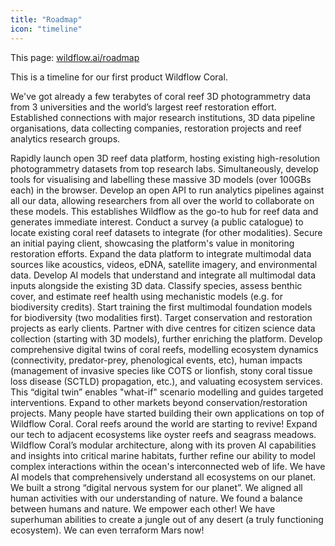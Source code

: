 ```yaml
---
title: "Roadmap"
icon: "timeline"
---
```


This page: [wildflow.ai/roadmap](https://wildflow.ai/roadmap)

This is a timeline for our first product Wildflow Coral.

We've got already a few terabytes of coral reef 3D photogrammetry data from 3 universities and the world’s largest reef restoration effort. Established connections with major research institutions, 3D data pipeline organisations, data collecting companies, restoration projects and reef analytics research groups.

<Steps>
  <Step title="3D reef platform (in 6 months)">
    Rapidly launch open 3D reef data platform, hosting existing high-resolution
    photogrammetry datasets from top research labs. Simultaneously, develop
    tools for visualising and labelling these massive 3D models (over 100GBs
    each) in the browser. Develop an open API to run analytics pipelines against
    all our data, allowing researchers from all over the world to collaborate on
    these models. This establishes Wildflow as the go-to hub for reef data and
    generates immediate interest. Conduct a survey (a public catalogue) to
    locate existing coral reef datasets to integrate (for other modalities).
    Secure an initial paying client, showcasing the platform's value in
    monitoring restoration efforts.
  </Step>
  <Step title="AI-powered, multimodal reef intelligence (in 1 year)">
    Expand the data platform to integrate multimodal data sources like
    acoustics, videos, eDNA, satellite imagery, and environmental data. Develop
    AI models that understand and integrate all multimodal data inputs alongside
    the existing 3D data. Classify species, assess benthic cover, and estimate
    reef health using mechanistic models (e.g. for biodiversity credits). Start
    training the first multimodal foundation models for biodiversity (two
    modalities first). Target conservation and restoration projects as early
    clients. Partner with dive centres for citizen science data collection
    (starting with 3D models), further enriching the platform.
  </Step>
  <Step title="Comprehensive “digital twin” of coral reefs (in 2 years)">
    Develop comprehensive digital twins of coral reefs, modelling ecosystem
    dynamics (connectivity, predator-prey, phenological events, etc), human
    impacts (management of invasive species like COTS or lionfish, stony coral
    tissue loss disease (SCTLD) propagation, etc.), and valuating ecosystem
    services. This “digital twin” enables "what-if" scenario modelling and
    guides targeted interventions. Expand to other markets beyond
    conservation/restoration projects. Many people have started building their
    own applications on top of Wildflow Coral. Coral reefs around the world are
    starting to revive!
  </Step>
  <Step title="Beyond coral reefs (in 4 years)">
    Expand our tech to adjacent ecosystems like oyster reefs and seagrass
    meadows. Wildflow Coral’s modular architecture, along with its proven AI
    capabilities and insights into critical marine habitats, further refine our
    ability to model complex interactions within the ocean's interconnected web
    of life.
  </Step>
  <Step title="Beyond oceans (in 8 years)">
    We have AI models that comprehensively understand all ecosystems on our
    planet. We built a strong “digital nervous system for our planet”. We
    aligned all human activities with our understanding of nature. We found a
    balance between humans and nature. We empower each other!
  </Step>
  <Step title="Beyond Earth (in 16 years)">
    We have superhuman abilities to create a jungle out of any desert (a truly
    functioning ecosystem). We can even terraform Mars now!
  </Step>
</Steps>
